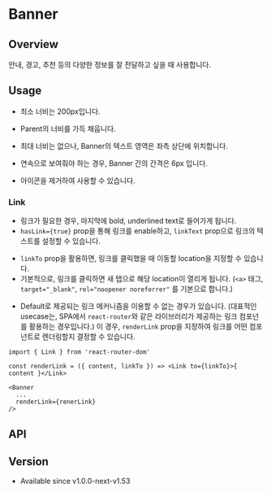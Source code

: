 
# Banner

## Overview

안내, 경고, 추천 등의 다양한 정보를 잘 전달하고 싶을 때 사용합니다.

<Canvas>
  <Story id="components-banner--overview" />
</Canvas>

## Usage

- 최소 너비는 200px입니다.

<Canvas>
  <Story id="components-banner--usage-min-width" />
</Canvas>

- Parent의 너비를 가득 채웁니다.

<Canvas>
  <Story id="components-banner--usage-full-width" />
</Canvas>

- 최대 너비는 없으나, Banner의 텍스트 영역은 좌측 상단에 위치합니다.

<Canvas>
  <Story id="components-banner--usage-max-width" />
</Canvas>

- 연속으로 보여줘야 하는 경우, Banner 간의 간격은 6px 입니다.

<Canvas>
  <Story id="components-banner--usage-consecutive" />
</Canvas>

- 아이콘을 제거하여 사용할 수 있습니다.

<Canvas>
  <Story id="components-banner--usage-no-icon" />
</Canvas>

### Link

- 링크가 필요한 경우, 마지막에 bold, underlined text로 들어가게 됩니다.
- `hasLink={true}` prop을 통해 링크를 enable하고, `linkText` prop으로 링크의 텍스트를 설정할 수 있습니다.

<Canvas>
  <Story id="components-banner--usage-link" />
</Canvas>

- `linkTo` prop을 활용하면, 링크를 클릭했을 때 이동할 location을 지정할 수 있습니다.
- 기본적으로, 링크를 클릭하면 새 탭으로 해당 location이 열리게 됩니다. (`<a>` 태그, `target="_blank"`, `rel="noopener noreferrer"` 를 기본으로 합니다.)

<Canvas>
  <Story id="components-banner--usage-link-to" />
</Canvas>

- Default로 제공되는 링크 메커니즘을 이용할 수 없는 경우가 있습니다. (대표적인 usecase는, SPA에서 `react-router`와 같은 라이브러리가 제공하는 링크 컴포넌를 활용하는 경우입니다.) 이 경우, `renderLink` prop을 지정하여 링크를 어떤 컴포넌트로 렌더링할지 결정할 수 있습니다.

```tsx
import { Link } from 'react-router-dom'

const renderLink = ({ content, linkTo }) => <Link to={linkTo}>{ content }</Link>

<Banner
  ...
  renderLink={renerLink}
/>
```

## API

<ArgsTable of={Banner} />

## Version

- Available since v1.0.0-next-v1.53
